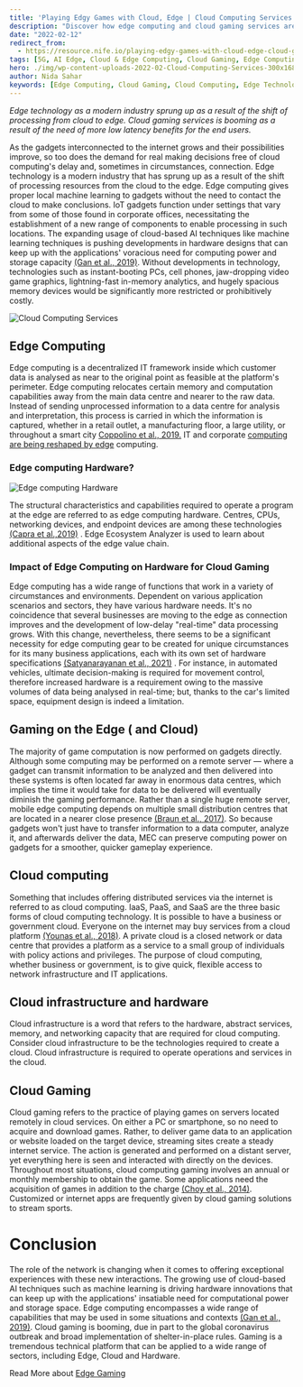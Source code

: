 ```yaml
---
title: 'Playing Edgy Games with Cloud, Edge | Cloud Computing Services'
description: "Discover how edge computing and cloud gaming services are transforming the gaming experience. Explore the benefits of edge technology in reducing latency and enhancing performance, and learn about the role of cloud computing in delivering seamless gaming experiences. This post covers edge computing hardware, its impact on cloud gaming, and how innovations in cloud infrastructure are shaping the future of gaming."
date: "2022-02-12"
redirect_from: 
  - https://resource.nife.io/playing-edgy-games-with-cloud-edge-cloud-gaming-services/
tags: [5G, AI Edge, Cloud & Edge Computing, Cloud Gaming, Edge Computing, Edge Gaming, Hardware]
hero: ./img/wp-content-uploads-2022-02-Cloud-Computing-Services-300x168.jpg
author: Nida Sahar
keywords: [Edge Computing, Cloud Gaming, Cloud Computing, Edge Technology, Gaming Hardware, Real-Time Data Processing, Cloud Infrastructure]
---
```


_Edge technology as a modern industry sprung up as a result of the shift of processing from cloud to edge. Cloud gaming services is booming as a result of the need of more low latency benefits for the end users._

As the gadgets interconnected to the internet grows and their possibilities improve, so too does the demand for real making decisions free of cloud computing's delay and, sometimes in circumstances, connection. Edge technology is a modern industry that has sprung up as a result of the shift of processing resources from the cloud to the edge. Edge computing gives proper local machine learning to gadgets without the need to contact the cloud to make conclusions. IoT gadgets function under settings that vary from some of those found in corporate offices, necessitating the establishment of a new range of components to enable processing in such locations. The expanding usage of cloud-based AI techniques like machine learning techniques is pushing developments in hardware designs that can keep up with the applications' voracious need for computing power and storage capacity [(Gan et al., 2019)](https://docs.google.com/document/d/1wQlCot7DYuyG1T-BB_h6O0J15MAV7pZ7/edit#bookmark=id.tyjcwt). Without developments in technology, technologies such as instant-booting PCs, cell phones, jaw-dropping video game graphics, lightning-fast in-memory analytics, and hugely spacious memory devices would be significantly more restricted or prohibitively costly.

![Cloud Computing Services](https://raw.githubusercontent.com/nifetency/nife-blog-content/main/blog/img/Cloud-Computing-Services-768x431.jpg)
<br/>


 

## Edge Computing

Edge computing is a decentralized IT framework inside which customer data is analysed as near to the original point as feasible at the platform's perimeter. Edge computing relocates certain memory and computation capabilities away from the main data centre and nearer to the raw data. Instead of sending unprocessed information to a data centre for analysis and interpretation, this process is carried in which the information is captured, whether in a retail outlet, a manufacturing floor, a large utility, or throughout a smart city [Coppolino et al., 2019.](https://docs.google.com/document/d/1wQlCot7DYuyG1T-BB_h6O0J15MAV7pZ7/edit#bookmark=id.2et92p0)  IT and corporate [computing are being reshaped by edge](/blog/what-is-5g-telco-edge-telco-edge-computing/) computing.

### Edge computing Hardware?


![Edge computing Hardware](https://raw.githubusercontent.com/nifetency/nife-blog-content/main/blog/img/Edge-computing-Hardware-768x438.jpg)
<br/>


 

The structural characteristics and capabilities required to operate a program at the edge are referred to as edge computing hardware. Centres, CPUs, networking devices, and endpoint devices are among these technologies [(Capra et al.,2019)](https://docs.google.com/document/d/1wQlCot7DYuyG1T-BB_h6O0J15MAV7pZ7/edit#bookmark=id.1fob9te) . Edge Ecosystem Analyzer is used to learn about additional aspects of the edge value chain.

### Impact of Edge Computing on Hardware for Cloud Gaming

Edge computing has a wide range of functions that work in a variety of circumstances and environments. Dependent on various application scenarios and sectors, they have various hardware needs. It's no coincidence that several businesses are moving to the edge as connection improves and the development of low-delay "real-time" data processing grows. With this change, nevertheless, there seems to be a significant necessity for edge computing gear to be created for unique circumstances for its many business applications, each with its own set of hardware specifications [(Satyanarayanan et al., 2021)](https://docs.google.com/document/d/1wQlCot7DYuyG1T-BB_h6O0J15MAV7pZ7/edit#bookmark=id.3dy6vkm) . For instance, in automated vehicles, ultimate decision-making is required for movement control, therefore increased hardware is a requirement owing to the massive volumes of data being analysed in real-time; but, thanks to the car's limited space, equipment design is indeed a limitation.

## Gaming on the Edge ( and Cloud)

The majority of game computation is now performed on gadgets directly. Although some computing may be performed on a remote server — where a gadget can transmit information to be analyzed and then delivered into these systems is often located far away in enormous data centres, which implies the time it would take for data to be delivered will eventually diminish the gaming performance. Rather than a single huge remote server, mobile edge computing depends on multiple small distribution centres that are located in a nearer close presence [(Braun et al., 2017)](https://docs.google.com/document/d/1wQlCot7DYuyG1T-BB_h6O0J15MAV7pZ7/edit#bookmark=id.30j0zll). So because gadgets won't just have to transfer information to a data computer, analyze it, and afterwards deliver the data, MEC can preserve computing power on gadgets for a smoother, quicker gameplay experience.

## Cloud computing

Something that includes offering distributed services via the internet is referred to as cloud computing. IaaS, PaaS, and SaaS are the three basic forms of cloud computing technology. It is possible to have a business or government cloud. Everyone on the internet may buy services from a cloud platform [(Younas et al., 2018)](https://docs.google.com/document/d/1wQlCot7DYuyG1T-BB_h6O0J15MAV7pZ7/edit#bookmark=id.1t3h5sf). A private cloud is a closed network or data centre that provides a platform as a service to a small group of individuals with policy actions and privileges. The purpose of cloud computing, whether business or government, is to give quick, flexible access to network infrastructure and IT applications.

## Cloud infrastructure and hardware

Cloud infrastructure is a word that refers to the hardware, abstract services, memory, and networking capacity that are required for cloud computing. Consider cloud infrastructure to be the technologies required to create a cloud. Cloud infrastructure is required to operate operations and services in the cloud.

## Cloud Gaming

Cloud gaming refers to the practice of playing games on servers located remotely in cloud services. On either a PC or smartphone, so no need to acquire and download games. Rather, to deliver game data to an application or website loaded on the target device, streaming sites create a steady internet service. The action is generated and performed on a distant server, yet everything here is seen and interacted with directly on the devices. Throughout most situations, cloud computing gaming involves an annual or monthly membership to obtain the game. Some applications need the acquisition of games in addition to the charge [(Choy et al., 2014)](https://docs.google.com/document/d/1wQlCot7DYuyG1T-BB_h6O0J15MAV7pZ7/edit#bookmark=id.3znysh7). Customized or internet apps are frequently given by cloud gaming solutions to stream sports.

# Conclusion

The role of the network is changing when it comes to offering exceptional experiences with these new interactions. The growing use of cloud-based AI techniques such as machine learning is driving hardware innovations that can keep up with the applications' insatiable need for computational power and storage space. Edge computing encompasses a wide range of capabilities that may be used in some situations and contexts [(Gan et al., 2019)](https://docs.google.com/document/d/1wQlCot7DYuyG1T-BB_h6O0J15MAV7pZ7/edit#bookmark=id.tyjcwt). Cloud gaming is booming, due in part to the global coronavirus outbreak and broad implementation of shelter-in-place rules. Gaming is a tremendous technical platform that can be applied to a wide range of sectors, including Edge, Cloud and Hardware.

Read More about [Edge Gaming](/blog/edge-gaming-the-future-amazon-cloud-server)
